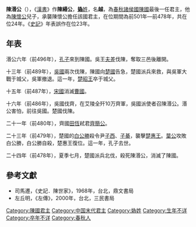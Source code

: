 '''陳湣公'''（{{bd|？||前478年||}}），《[[漢書|漢書]]》作'''陳緡公'''，[[妫姓|'''媯'''姓]]，名'''越'''，為[[春秋时期|春秋]][[諸侯國|諸侯國]][[陳國|陳國]]最後一任君主，他為[[陳懷公|陳懷公]]兒子，承襲陳懷公擔任該國君主，在位期間為前501年—前478年，共在位24年。《[[史記|史記]]》年表誤作在位23年。

==年表==

湣公六年（前496年），[[孔子|孔子]]來到陳國。吳王[[夫差|夫差]]伐陳，奪取三邑後離開。

十三年（前489年），[[吳國|吳國]]兩次伐陳，陳國向[[楚國|楚國]]告急，楚國派兵來救，與吳軍大戰于城父，吳軍撤退。這一年，[[楚昭王|楚昭王]]卒于城父。

十五年（前487年），[[宋國|宋國]]消滅[[曹國|曹國]]。

十六年（前486年），吳國伐齊，在艾陵全歼10万齊軍，吳國派使者召陳湣公。湣公害怕，前往吳國。楚國伐陳。

二十一年（前480年），齊國[[田恆|田恆]]弒君[[齊簡公|齊簡公]]。

二十三年（前479年），楚國的[[白公勝|白公勝]]殺令尹[[子西|子西]]、[[子綦|子綦]]，襲擊[[楚惠王|楚惠王]]。[[葉公|葉公]]攻敗白公勝，白公勝自殺，楚惠王復位。這一年，孔子去世。

二十四年（前478年），夏季七月，楚國派兵北伐，殺死陳湣公，消滅了陳國。

==參考文獻==
*司馬遷，《史記．陳世家》，1968年，台北，鼎文書局
*左丘明，《左傳》，2000年，台北，三民書局

{{start box}}
{{s-before|[[陳懷公|陳懷公]]}}
{{s-title|[[春秋时期|春秋]][[陳國|陳國]]君主|在位期間前501年—前478年，共在位24年}}
{{s-after|無，陳湣公為末任君主，[[陳國|陳國]]隨之滅亡}}
{{end box}}

{{陈国君主}}
[[Category:陳國君主|Category:陳國君主]]
[[Category:中国末代君主|Category:中国末代君主]]
[[Category:媯姓|Category:媯姓]]
[[Category:生年不详|Category:生年不详]]
[[Category:卒年不详|Category:卒年不详]]
[[Category:春秋人|Category:春秋人]]